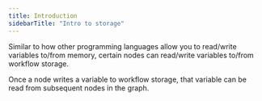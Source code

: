 ```yaml
---
title: Introduction
sidebarTitle: "Intro to storage"
---
```


Similar to how other programming languages allow you to read/write variables to/from memory, certain nodes can read/write variables to/from workflow storage.

Once a node writes a variable to workflow storage, that variable can be read from subsequent nodes in the graph.
